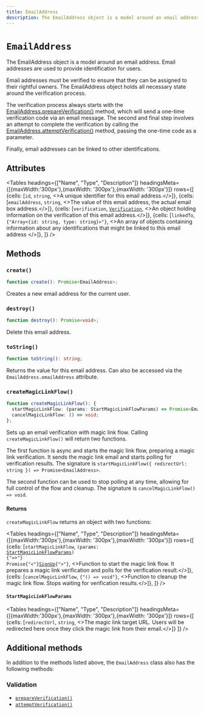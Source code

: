---
title: EmailAddress
description: The EmailAddress object is a model around an email address. Email addresses are used to provide identification for users.
---

# `EmailAddress`

The EmailAddress object is a model around an email address. Email addresses are used to provide identification for users.

Email addresses must be verified to ensure that they can be assigned to their rightful owners. The EmailAddress object holds all necessary state around the verification process.

The verification process always starts with the [EmailAddress.prepareVerification()](/docs/references/javascript/email-address/verification#prepare-verification) method, which will send a one-time verification code via an email message. The second and final step involves an attempt to complete the verification by calling the [EmailAddress.attemptVerification()](/docs/references/javascript/email-address/verification#attempt-verification) method, passing the one-time code as a parameter.

Finally, email addresses can be linked to other identifications.

## Attributes

<Tables
  headings={["Name", "Type", "Description"]}
  headingsMeta={[{maxWidth:'300px'},{maxWidth: '300px'},{maxWidth: '300px'}]}
  rows={[
{cells: [<code>id</code>, <code>string</code>, <>A unique identifier for this email address.</>]},
{cells: [<code>emailAddress</code>, <code>string</code>, <>The value of this email address, the actual email box address.</>]},
{cells: [<code>verification</code>, <a href="/docs/references/javascript/verification"><code>Verification</code></a>, <>An object holding information on the verification of this email address.</>]},
{cells: [<code>linkedTo</code>, <code>{"Array<{id: string, type: string}>"}</code>, <>An array of objects containing information about any identifications that might be linked to this email address </>]},
  ]}
/>

## Methods


### `create()`

```typescript
function create(): Promise<EmailAddress>;
```

Creates a new email address for the current user.

### `destroy()`

```typescript
function destroy(): Promise<void>;
```

Delete this email address.

### `toString()`

```typescript
function toString(): string;
```

Returns the value for this email address. Can also be accessed via the `EmailAddress.emailAddress` attribute.


### `createMagicLinkFlow()`

```typescript
function createMagicLinkFlow(): {
  startMagicLinkFlow: (params: StartMagicLinkFlowParams) => Promise<EmailAddress>;
  cancelMagicLinkFlow: () => void;
};
```

Sets up an email verification with magic link flow. Calling `createMagicLinkFlow()` will return two functions.

The first function is async and starts the magic link flow, preparing a magic link verification. It sends the magic link email and starts polling for verification results. The signature is `startMagicLinkFlow({ redirectUrl: string }) => Promise<EmailAddress>`.

The second function can be used to stop polling at any time, allowing for full control of the flow and cleanup. The signature is `cancelMagicLinkFlow() => void`.

#### Returns

`createMagicLinkFlow` returns an object with two functions:

<Tables
  headings={["Name", "Type", "Description"]}
  headingsMeta={[{maxWidth:'300px'},{maxWidth: '300px'},{maxWidth: '300px'}]}
  rows={[
    {cells: [<code>startMagicLinkFlow</code>, <code>(params: <a href="#start-magic-link-flow-params">StartMagicLinkFlowParams</a>) {"=>"} Promise{"<"}<a href="/docs/references/javascript/sign-up/sign-up">SignUp</a>{">"}</code>, <>Function to start the magic link flow. It prepares a magic link verification and polls for the verification result.</>]},
    {cells: [<code>cancelMagicLinkFlow</code>, <code>{"() => void"}</code>, <>Function to cleanup the magic link flow. Stops waiting for verification results.</>]},
  ]}
/>

#### `StartMagicLinkFlowParams`


<Tables
  headings={["Name", "Type", "Description"]}
  headingsMeta={[{maxWidth:'300px'},{maxWidth: '300px'},{maxWidth: '300px'}]}
  rows={[
    {cells: [<code>redirectUrl</code>, <code>string</code>, <>The magic link target URL. Users will be redirected here once they click the magic link from their email.</>]}
  ]}
/>

## Additional methods

In addition to the methods listed above, the `EmailAddress` class also has the following methods:

### Validation

*   [`prepareVerification()`](/docs/references/javascript/email-address/verification#prepare-verification)
*   [`attemptVerification()`](/docs/references/javascript/email-address/verification#attempt-verification)
